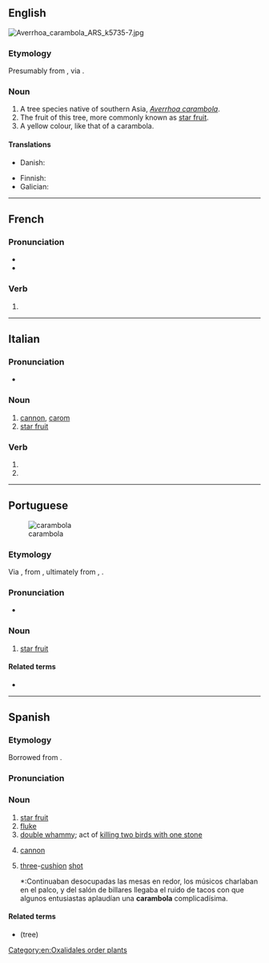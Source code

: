 ==English==
[[File:Averrhoa carambola ARS k5735-7.jpg|thumb]]
{{wikipedia}}
{{wikispecies|Averrhoa carambola}}

===Etymology===
Presumably from {{der|en|mr|करंबळ}}, via {{bor|en|pt|-}}.

===Noun===
{{en-noun}}

# A tree species native of southern Asia, ''[[Averrhoa carambola]]''.
# The fruit of this tree, more commonly known as [[star fruit]].
# A yellow colour, like that of a carambola.
#: {{color panel|F1D557}}

====Translations====
{{trans-top|tree}}
* Danish: {{t-needed|da}}
{{trans-mid}}
* Finnish: {{t+|fi|karambola}}
* Galician: {{t+|gl|caramboleira|f}}
{{trans-bottom}}

{{trans-see|fruit|star fruit}}

[[Category:en:Oxalidales order plants]]

----

==French==

===Pronunciation===
* {{fr-IPA|pos=v}}
* {{homophones|fr|carambolas|carambolât}}

===Verb===
{{head|fr|verb form}}

# {{inflection of|fr|caramboler||3|s|phis}}

----

==Italian==

===Pronunciation===
* {{it-IPA|caràmbola}}

===Noun===
{{it-noun|f}}

# [[cannon]], [[carom]] {{gloss|in snooker etc}}
# [[star fruit]]

===Verb===
{{head|it|verb form}}

# {{inflection of|it|carambolare||3|s|pres|indc}}
# {{inflection of|it|carambolare||2|s|impr}}

----

==Portuguese==
[[Image:Averrhoa carambola2.jpg|thumb|carambola]]

===Etymology===
Via {{etyl|ms|pt}} {{m|ms|karambal}}, from {{etyl|mr|pt}} {{m|mr|करंबळ}}, ultimately from {{etyl|sa|pt}} {{m|sa|कर्मार|tr=karmā́ra}}, {{m|sa|कर्मरङ्ग|tr=karmaranga}}.

===Pronunciation===
* {{a|Brazil}} {{IPA|pt|/ka.ɾɐ̃.ˈbɔ.la/}}

===Noun===
{{pt-noun|f|s}}

# [[star fruit]] {{gloss|fruit}}

====Related terms====
* {{l|pt|caramboleira}}

{{topics|pt|Fruits}}

----

==Spanish==

===Etymology===
Borrowed from {{bor|es|pt|carambola}}.

===Pronunciation===
{{es-IPA}}

===Noun===
{{es-noun|f}}

# [[star fruit]] {{gloss|fruit}}
# [[fluke]]
# [[double whammy]]; act of [[kill two birds with one stone|killing two birds with one stone]]
# {{lb|es|snooker|pool|billiards}} [[cannon]]
# {{lb|es|snooker|pool|billiards}} [[three]]-[[cushion]] [[shot]]
#*:Continuaban desocupadas las mesas en redor, los músicos charlaban en el palco, y del salón de billares llegaba el ruido de tacos con que algunos entusiastas aplaudían una '''carambola''' complicadísima.

====Related terms====
* {{m|es|carambolo}} (tree)

{{C|es|Fruits}}